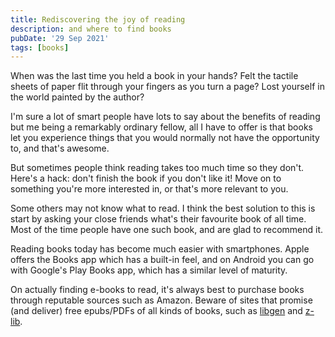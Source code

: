 ```yaml
---
title: Rediscovering the joy of reading
description: and where to find books
pubDate: '29 Sep 2021'
tags: [books]
---
```


When was the last time you held a book in your hands? Felt the tactile
sheets of paper flit through your fingers as you turn a page? Lost
yourself in the world painted by the author?

I'm sure a lot of smart people have lots to say about the benefits of
reading but me being a remarkably ordinary fellow, all I have to offer
is that books let you experience things that you would normally not
have the opportunity to, and that's awesome.

But sometimes people think reading takes too much time so they don't.
Here's a hack: don't finish the book if you don't like it! Move on to
something you're more interested in, or that's more relevant to you.

Some others may not know what to read. I think the best solution to
this is start by asking your close friends what's their favourite book
of all time. Most of the time people have one such book, and are glad
to recommend it.

Reading books today has become much easier with smartphones. Apple
offers the Books app which has a built-in feel, and on Android you can
go with Google's Play Books app, which has a similar level of
maturity.

On actually finding e-books to read, it's always best to purchase
books through reputable sources such as Amazon. Beware of sites that
promise (and deliver) free epubs/PDFs of all kinds of books, such as
[libgen](https://libgen.is/) and [z-lib](https://z-lib.org/).
